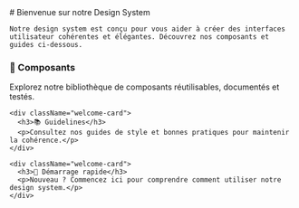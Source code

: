 
<Meta title="Bienvenue" />

<div className="welcome-container">
  <div className="welcome-header">
    # Bienvenue sur notre Design System
    
    Notre design system est conçu pour vous aider à créer des interfaces utilisateur cohérentes et élégantes. Découvrez nos composants et guides ci-dessous.
  </div>

  <div className="welcome-grid">
    <div className="welcome-card">
      <h3>🎨 Composants</h3>
      <p>Explorez notre bibliothèque de composants réutilisables, documentés et testés.</p>
    </div>

    <div className="welcome-card">
      <h3>📚 Guidelines</h3>
      <p>Consultez nos guides de style et bonnes pratiques pour maintenir la cohérence.</p>
    </div>

    <div className="welcome-card">
      <h3>🚀 Démarrage rapide</h3>
      <p>Nouveau ? Commencez ici pour comprendre comment utiliser notre design system.</p>
    </div>

  </div>
</div>

<style>
  {`
  .welcome-container {
    max-width: 1200px;
    margin: 0 auto;
    padding: 2rem;
  }

  .welcome-header {
    text-align: center;
    margin-bottom: 4rem;
  }

  .welcome-grid {
    display: grid;
    grid-template-columns: repeat(auto-fit, minmax(300px, 1fr));
    gap: 2rem;
  }

  .welcome-card {
    padding: 2rem;
    border-radius: 8px;
    background: #ffffff;
    box-shadow: 0 2px 8px rgba(0, 0, 0, 0.1);
  }

  .welcome-card h3 {
    margin-top: 0;
    color: #333;
  }

  .welcome-card a {
    display: inline-block;
    margin-top: 1rem;
    color: #0066cc;
    text-decoration: none;
  }

  .welcome-card a:hover {
    text-decoration: underline;
  }

  @media (max-width: 768px) {
    .welcome-grid {
      grid-template-columns: 1fr;
    }
  }
`}
</style>
